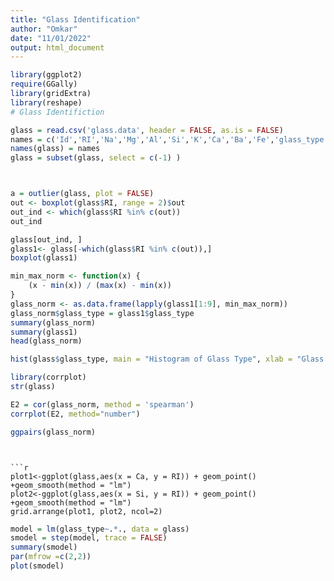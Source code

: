 ```yaml
---
title: "Glass Identification"
author: "Omkar"
date: "11/01/2022"
output: html_document
---
```




```r
library(ggplot2)
require(GGally)
library(gridExtra)
library(reshape)
# Glass Identifiction

glass = read.csv('glass.data', header = FALSE, as.is = FALSE)
names = c('Id','RI','Na','Mg','Al','Si','K','Ca','Ba','Fe','glass_type')
names(glass) = names
glass = subset(glass, select = c(-1) )



a = outlier(glass, plot = FALSE)
out <- boxplot(glass$RI, range = 2)$out
out_ind <- which(glass$RI %in% c(out))
out_ind

glass[out_ind, ]
glass1<- glass[-which(glass$RI %in% c(out)),]
boxplot(glass1)

min_max_norm <- function(x) {
    (x - min(x)) / (max(x) - min(x))
}
glass_norm <- as.data.frame(lapply(glass1[1:9], min_max_norm))
glass_norm$glass_type = glass1$glass_type
summary(glass_norm)
summary(glass1)
head(glass_norm)
```






```r
hist(glass$glass_type, main = "Histogram of Glass Type", xlab = "Glass Type", ylab= "Count")
```
```r
library(corrplot)
str(glass)

E2 = cor(glass_norm, method = 'spearman')
corrplot(E2, method="number")
```
```r
ggpairs(glass_norm)
```

```


```r
plot1<-ggplot(glass,aes(x = Ca, y = RI)) + geom_point() +geom_smooth(method = "lm")
plot2<-ggplot(glass,aes(x = Si, y = RI)) + geom_point() +geom_smooth(method = "lm")
grid.arrange(plot1, plot2, ncol=2)
```
```r
model = lm(glass_type~.*., data = glass)
smodel = step(model, trace = FALSE)
summary(smodel)
par(mfrow =c(2,2))
plot(smodel)
```










